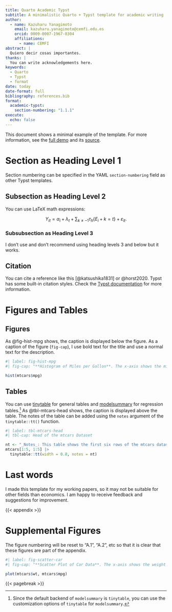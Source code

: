 ```yaml
---
title: Quarto Academic Typst
subtitle: A minimalistic Quarto + Typst template for academic writing
author:
  - name: Kazuharu Yanagimoto
    email: kazuharu.yanagimoto@cemfi.edu.es
    orcid: 0009-0007-1967-8304
    affiliations:
      - name: CEMFI
abstract: |
  Quiero decir cosas importantes.
thanks: |
  You can write acknowledgements here.
keywords:
  - Quarto
  - Typst
  - format
date: today
date-format: full
bibliography: references.bib
format:
  academic-typst:
    section-numbering: "1.1.1"
execute:
  echo: false
---
```


This document shows a minimal example of the template. For more information, see the [full demo](https://kazuyanagimoto.com/quarto-academic-typst/template-full.pdf) and its [source](https://kazuyanagimoto.com/quarto-academic-typst/template-full.qmd).

# Section as Heading Level 1

Section numbering can be specified in the YAML `section-numbering` field as other Typst templates.

## Subsection as Heading Level 2

You can use LaTeX math expressions:

$$
Y_{it} = \alpha_i + \lambda_t + \sum_{k \neq -1} \tau_h \{E_i + k = t\} +
\varepsilon_{it}.
$$

### Subsubsection as Heading Level 3

I don't use and don't recommend using heading levels 3 and below but it works.

## Citation

You can cite a reference like this [@katsushika1831] or @horst2020. Typst has some built-in citation styles. Check the [Typst documentation](https://typst.app/docs/reference/model/bibliography/#parameters-style) for more information.

# Figures and Tables

## Figures

As @fig-hist-mpg shows, the caption is displayed below the figure. As a caption of the figure (`fig-cap`), I use bold text for the title and use a normal text for the description.

```r
#| label: fig-hist-mpg
#| fig-cap: "**Histogram of Miles per Gallon**. The x-axis shows the miles per gallon, and the y-axis shows the frequency."

hist(mtcars$mpg)
```

## Tables

You can use [tinytable](https://vincentarelbundock.github.io/tinytable/) for general tables and [modelsummary](https://vincentarelbundock.github.io/modelsummary/) for regression tables.[^1] As @tbl-mtcars-head shows, the caption is displayed above the table. The notes of the table can be added using the `notes` argument of the `tinytable::tt()` function.

[^1]: Since the default backend of `modelsummary` is `tinytable`, you can use the customization options of `tinytable` for `modelsummary`.

```r
#| label: tbl-mtcars-head
#| tbl-cap: Head of the mtcars Dataset

nt <- "_Notes_: This table shows the first six rows of the mtcars dataset."
mtcars[1:5, 1:5] |>
  tinytable::tt(width = 0.8, notes = nt)         
```

# Last words

I made this template for my working papers, so it may not be suitable for other fields than economics. I am happy to receive feedback and suggestions for improvement.

{{< appendix >}}

# Supplemental Figures

The figure numbering will be reset to "A.1", "A.2", etc so that it is clear that these figures are part of the appendix.

```r
#| label: fig-scatter-car
#| fig-cap: "**Scatter Plot of Car Data**. The x-axis shows the weight of the car, and the y-axis shows the miles per gallon."

plot(mtcars$wt, mtcars$mpg)
```

{{< pagebreak >}}

